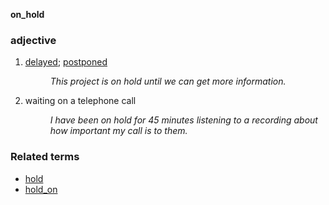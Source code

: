 '''on_hold'''

===adjective===
# [[delay]]ed; [[postpone]]d
#: ''This project is on hold until we can get more information.''
# waiting on a telephone call
#: ''I have been on hold for 45 minutes listening to a recording about how important my call is to them.''

===Related terms===
*[[hold]]
*[[hold_on]]